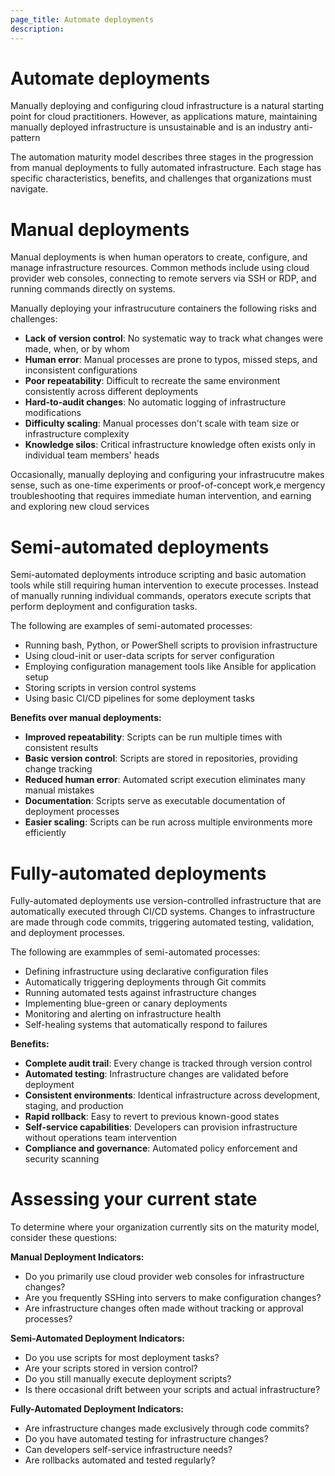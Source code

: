 ```yaml
---
page_title: Automate deployments
description: 
---
```


# Automate deployments

Manually deploying and configuring cloud infrastructure is a natural starting
point for cloud practitioners. However, as applications mature, maintaining
manually deployed infrastructure is unsustainable and is an industry
anti-pattern

The automation maturity model describes three stages in the progression from manual deployments to fully automated infrastructure. Each stage has specific characteristics, benefits, and challenges that organizations must navigate.

# Manual deployments

Manual deployments is when human operators to create, configure, and manage infrastructure resources. Common methods include using cloud provider web consoles, connecting to remote servers via SSH or RDP, and running commands directly on systems. 

Manually deploying your infrastrucuture containers the following risks and challenges:

- **Lack of version control**: No systematic way to track what changes were made, when, or by whom
- **Human error**: Manual processes are prone to typos, missed steps, and inconsistent configurations
- **Poor repeatability**: Difficult to recreate the same environment consistently across different deployments
- **Hard-to-audit changes**: No automatic logging of infrastructure modifications
- **Difficulty scaling**: Manual processes don't scale with team size or infrastructure complexity
- **Knowledge silos**: Critical infrastructure knowledge often exists only in individual team members' heads

Occasionally, manually deploying and configuring your infrastrucutre makes sense, such as one-time experiments or proof-of-concept work,e mergency troubleshooting that requires immediate human intervention, and earning and exploring new cloud services

# Semi-automated deployments

Semi-automated deployments introduce scripting and basic automation tools while still requiring human intervention to execute processes. Instead of manually running individual commands, operators execute scripts that perform deployment and configuration tasks.

The following are examples of semi-automated processes:

- Running bash, Python, or PowerShell scripts to provision infrastructure
- Using cloud-init or user-data scripts for server configuration
- Employing configuration management tools like Ansible for application setup
- Storing scripts in version control systems
- Using basic CI/CD pipelines for some deployment tasks

**Benefits over manual deployments:**
- **Improved repeatability**: Scripts can be run multiple times with consistent results
- **Basic version control**: Scripts are stored in repositories, providing change tracking
- **Reduced human error**: Automated script execution eliminates many manual mistakes
- **Documentation**: Scripts serve as executable documentation of deployment processes
- **Easier scaling**: Scripts can be run across multiple environments more efficiently

# Fully-automated deployments

Fully-automated deployments use version-controlled infrastructure that are automatically executed through CI/CD systems. Changes to infrastructure are made through code commits, triggering automated testing, validation, and deployment processes.

The following are exammples of semi-automated processes:

- Defining infrastructure using declarative configuration files
- Automatically triggering deployments through Git commits
- Running automated tests against infrastructure changes
- Implementing blue-green or canary deployments
- Monitoring and alerting on infrastructure health
- Self-healing systems that automatically respond to failures

**Benefits:**
- **Complete audit trail**: Every change is tracked through version control
- **Automated testing**: Infrastructure changes are validated before deployment
- **Consistent environments**: Identical infrastructure across development, staging, and production
- **Rapid rollback**: Easy to revert to previous known-good states
- **Self-service capabilities**: Developers can provision infrastructure without operations team intervention
- **Compliance and governance**: Automated policy enforcement and security scanning

# Assessing your current state

To determine where your organization currently sits on the maturity model, consider these questions:

**Manual Deployment Indicators:**
- Do you primarily use cloud provider web consoles for infrastructure changes?
- Are you frequently SSHing into servers to make configuration changes?
- Are infrastructure changes often made without tracking or approval processes?

**Semi-Automated Deployment Indicators:**
- Do you use scripts for most deployment tasks?
- Are your scripts stored in version control?
- Do you still manually execute deployment scripts?
- Is there occasional drift between your scripts and actual infrastructure?

**Fully-Automated Deployment Indicators:**
- Are infrastructure changes made exclusively through code commits?
- Do you have automated testing for infrastructure changes?
- Can developers self-service infrastructure needs?
- Are rollbacks automated and tested regularly?


